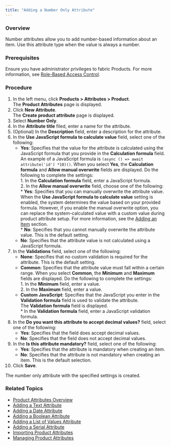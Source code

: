```yaml
---
title: "Adding a Number Only Attribute"
---
```


### Overview

Number attributes allow you to add number-based information about an item. Use this attribute type when the value is always a number.

### Prerequisites

Ensure you have administrator privileges to fabric Products. For more information, see [Role-Based Access Control](/docs/role-based-access-control).

### Procedure

1. In the left menu, click **Products > Attributes > Product**.  
The **Product Attributes** page is displayed.
2. Click **New Attribute**.  
The **Create product attribute** page is displayed.
3. Select **Number Only**.
4. In the **Attribute title** filed, enter a name for the attribute.
5. (Optional) In the **Description** field, enter a description for the attribute.
6. In the **Use JavaScript formula to calculate value** field, select one of the following:  
   * **Yes**: Specifies that the value for the attribute is calculated using the JavaScript formula that you provide in the **Calculation formula** field. An example of a JavaScript formula is `(async () => await attribute('id') *10)()`. When you select **Yes**, the **Calculation formula** and **Allow manual overwrite** fields are displayed. Do the following to complete the settings:  
         1. In the **Calculation formula** field, enter a JavaScript formula.  
         2. In the **Allow manual overwrite** field, choose one of the following:  
                  * **Yes**: Specifies that you can manually overwrite the attribute value. When the **Use JavaScript formula to calculate value** setting is enabled, the system determines the value based on your provided formula. However, if you enable the manual overwrite option, you can replace the system-calculated value with a custom value during product attribute setup. For more information, see the [Adding an Item](/docs/products-adding-item) section.  
                  * **No**: Specifies that you cannot manually overwrite the attribute value. This is the default setting.  
   * **No**: Specifies that the attribute value is not calculated using a JavaScript formula.
7. In the **Validations** field, select one of the following:  
   * **None**: Specifies that no custom validation is required for the attribute. This is the default setting.  
   * **Common**: Specifies that the attribute value must fall within a certain range. When you select **Common**, the **Minimum** and **Maximum** fields are displayed. Do the following to complete the settings:  
         1. In the **Minimum** field, enter a value.  
         2. In the **Maximum** field, enter a value.  
   * **Custom JavaScript**: Specifies that the JavaScript you enter in the **Validation formula** field is used to validate the attribute.  
   The **Validation formula** field is displayed.  
         * In the **Validation formula** field, enter a JavaScript validation formula.
8. In the **Do you want this attribute to accept decimal values?** field, select one of the following:  
   * **Yes**: Specifies that the field does accept decimal values.  
   * **No**: Specifies that the field does not accept decimal values.
9. In the **Is this attribute mandatory?** field, select one of the following:  
   * **Yes**: Specifies that the attribute is mandatory when creating an item.  
   * **No**: Specifies that the attribute is not mandatory when creating an item. This is the default selection.
10. Click **Save**.

The number only attribute with the specified settings is created.

### Related Topics

* [Product Attributes Overview](/docs/product-attributes-overview)
* [Adding a Text Attribute](/docs/products-adding-text-attribute)
* [Adding a Date Attribute](/docs/products-adding-date-attribute)
* [Adding a Boolean Attribute](/docs/products-adding-boolean-attribute)
* [Adding a List of Values Attribute](/docs/adding-a-list-of-values-attribute)
* [Adding a Serial Attribute](/docs/products-adding-serial-attribute)
* [Importing Product Attributes](/docs/products-importing-product-attributes)
* [Managing Product Attributes](/docs/products-managing-product-attributes)